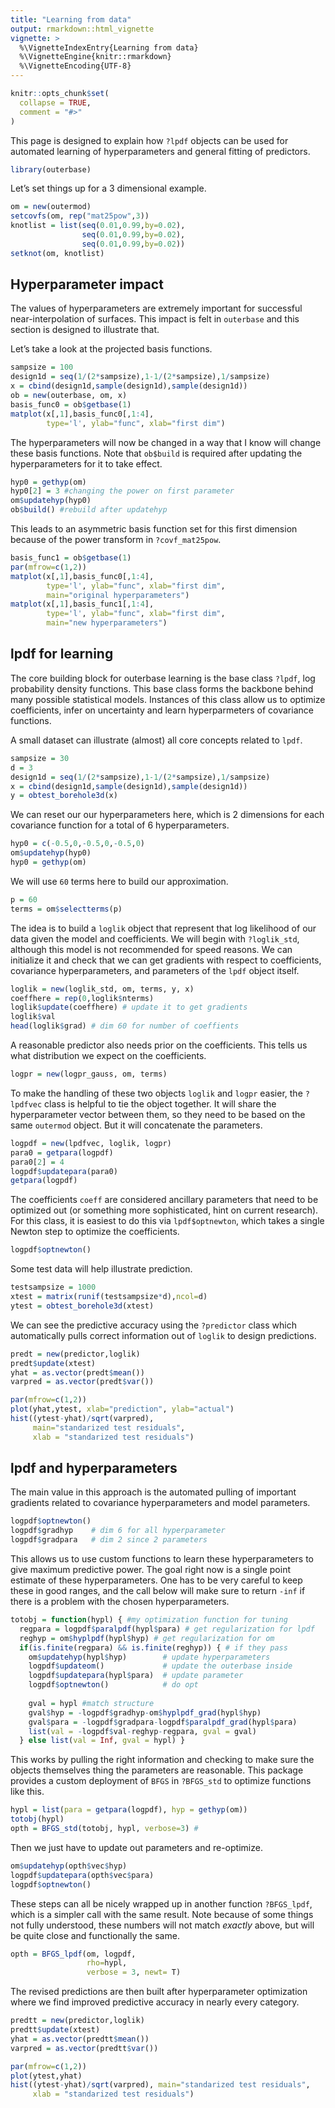 ```yaml
---
title: "Learning from data"
output: rmarkdown::html_vignette
vignette: >
  %\VignetteIndexEntry{Learning from data}
  %\VignetteEngine{knitr::rmarkdown}
  %\VignetteEncoding{UTF-8}
---
```


```r
knitr::opts_chunk$set(
  collapse = TRUE,
  comment = "#>"
)
```

This page is designed to explain how `?lpdf` objects can be used for automated learning of hyperparameters and general fitting of predictors.
```r
library(outerbase)
```

Let's set things up for a 3 dimensional example.
```r
om = new(outermod)
setcovfs(om, rep("mat25pow",3))
knotlist = list(seq(0.01,0.99,by=0.02),
                seq(0.01,0.99,by=0.02),
                seq(0.01,0.99,by=0.02))
setknot(om, knotlist)
```

## Hyperparameter impact 

The values of hyperparameters are extremely important for successful near-interpolation of surfaces.  This impact is felt in `outerbase` and this section is designed to illustrate that.

Let's take a look at the projected basis functions.
```r
sampsize = 100
design1d = seq(1/(2*sampsize),1-1/(2*sampsize),1/sampsize)
x = cbind(design1d,sample(design1d),sample(design1d))
ob = new(outerbase, om, x)
basis_func0 = ob$getbase(1)
matplot(x[,1],basis_func0[,1:4], 
        type='l', ylab="func", xlab="first dim")
```

The hyperparameters will now be changed in a way that I know will change these basis functions.  Note that `ob$build` is required after updating the hyperparameters for it to take effect.
```r
hyp0 = gethyp(om)
hyp0[2] = 3 #changing the power on first parameter
om$updatehyp(hyp0)
ob$build() #rebuild after updatehyp
```

This leads to an asymmetric basis function set for this first dimension because of the power transform in `?covf_mat25pow`.
```r
basis_func1 = ob$getbase(1)
par(mfrow=c(1,2))
matplot(x[,1],basis_func0[,1:4], 
        type='l', ylab="func", xlab="first dim",
        main="original hyperparameters")
matplot(x[,1],basis_func1[,1:4], 
        type='l', ylab="func", xlab="first dim",
        main="new hyperparameters")
```

## lpdf for learning

The core building block for outerbase learning is the base class `?lpdf`, log probability density functions.  This base class forms the backbone behind many possible statistical models. Instances of this class allow us to optimize coefficients, infer on uncertainty and learn hyperparmeters of covariance functions. 

A small dataset can illustrate (almost) all core concepts related to `lpdf`.
```r
sampsize = 30
d = 3
design1d = seq(1/(2*sampsize),1-1/(2*sampsize),1/sampsize)
x = cbind(design1d,sample(design1d),sample(design1d))
y = obtest_borehole3d(x)
```

We can reset our our hyperparameters here, which is 2 dimensions for each covariance function for a total of 6 hyperparameters.
```r
hyp0 = c(-0.5,0,-0.5,0,-0.5,0)
om$updatehyp(hyp0)
hyp0 = gethyp(om)
```
We will use `60` terms here to build our approximation.
```r
p = 60
terms = om$selectterms(p)
```


The idea is to build a `loglik` object that represent that log likelihood of our data given the model and coefficients.  We will begin with `?loglik_std`, although this model is not recommended for speed reasons.  We can initialize it and check that we can get gradients with respect to coefficients, covariance hyperparameters, and parameters of the `lpdf` object itself.
```r
loglik = new(loglik_std, om, terms, y, x) 
coeffhere = rep(0,loglik$nterms)
loglik$update(coeffhere) # update it to get gradients
loglik$val
head(loglik$grad) # dim 60 for number of coeffients
```

A reasonable predictor also needs prior on the coefficients.  This tells us what distribution we expect on the coefficients.
```r
logpr = new(logpr_gauss, om, terms)
```

 To make the handling of these two objects `loglik` and `logpr` easier, the `?lpdfvec` class is helpful to tie the object together.  It will share the hyperparameter vector between them, so they need to be based on the same `outermod` object.  But it will concatenate the parameters.
```r
logpdf = new(lpdfvec, loglik, logpr)
para0 = getpara(logpdf)
para0[2] = 4
logpdf$updatepara(para0)
getpara(logpdf)
```
 
The coefficients `coeff` are considered ancillary parameters that need to be optimized out (or something more sophisticated, hint on current research). For this class, it is easiest to do this via `lpdf$optnewton`, which takes a single Newton step to optimize the coefficients.
```r
logpdf$optnewton()
```

Some test data will help illustrate prediction.

```r
testsampsize = 1000
xtest = matrix(runif(testsampsize*d),ncol=d)
ytest = obtest_borehole3d(xtest)
```

We can see the predictive accuracy using the `?predictor` class which automatically pulls correct information out of `loglik` to design predictions.

```r
predt = new(predictor,loglik)
predt$update(xtest)
yhat = as.vector(predt$mean())
varpred = as.vector(predt$var())

par(mfrow=c(1,2))
plot(yhat,ytest, xlab="prediction", ylab="actual")
hist((ytest-yhat)/sqrt(varpred),
     main="standarized test residuals",
     xlab = "standarized test residuals")
```

## lpdf and hyperparameters

The main value in this approach is the automated pulling of important gradients related to covariance hyperparameters and model parameters.
```r
logpdf$optnewton()
logpdf$gradhyp    # dim 6 for all hyperparameter
logpdf$gradpara   # dim 2 since 2 parameters
```

This allows us to use custom functions to learn these hyperparameters to give maximum predictive power.  The goal right now is a single point estimate of these hyperparameters. One has to be very careful to keep these in good ranges, and the call below will make sure to return `-inf` if there is a problem with the chosen hyperparameters.
```r
totobj = function(hypl) { #my optimization function for tuning
  regpara = logpdf$paralpdf(hypl$para) # get regularization for lpdf
  reghyp = om$hyplpdf(hypl$hyp) # get regularization for om
  if(is.finite(regpara) && is.finite(reghyp)) { # if they pass
    om$updatehyp(hypl$hyp)        # update hyperparameters
    logpdf$updateom()             # update the outerbase inside
    logpdf$updatepara(hypl$para)  # update parameter
    logpdf$optnewton()            # do opt
    
    gval = hypl #match structure
    gval$hyp = -logpdf$gradhyp-om$hyplpdf_grad(hypl$hyp)
    gval$para = -logpdf$gradpara-logpdf$paralpdf_grad(hypl$para)
    list(val = -logpdf$val-reghyp-regpara, gval = gval)
  } else list(val = Inf, gval = hypl) }
```

This works by pulling the right information and checking to make sure the objects themselves thing the parameters are reasonable. This package provides a custom deployment of `BFGS` in `?BFGS_std` to optimize functions like this.
```r
hypl = list(para = getpara(logpdf), hyp = gethyp(om))
totobj(hypl)
opth = BFGS_std(totobj, hypl, verbose=3) #
```

Then we just have to update out parameters and re-optimize.
```r
om$updatehyp(opth$vec$hyp)
logpdf$updatepara(opth$vec$para)
logpdf$optnewton()
```

These steps can all be nicely wrapped up in another function `?BFGS_lpdf`, which is a simpler call with the same result.  Note because of some things not fully understood, these numbers will not match _exactly_ above, but will be quite close and functionally the same.
```r
opth = BFGS_lpdf(om, logpdf, 
                 rho=hypl, 
                 verbose = 3, newt= T)  
```
The revised predictions are then built after hyperparameter optimization where we find improved predictive accuracy in nearly every category.
```r
predtt = new(predictor,loglik)
predtt$update(xtest)
yhat = as.vector(predtt$mean())
varpred = as.vector(predtt$var())

par(mfrow=c(1,2))
plot(ytest,yhat)
hist((ytest-yhat)/sqrt(varpred), main="standarized test residuals",
     xlab = "standarized test residuals")
```